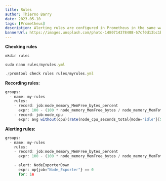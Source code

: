 ```yaml
---
title: Rules
author: Thierno Barry
date: 2023-05-10
tags: [Prometheus]
description: Alerting rules are configured in Prometheus in the same way as recording rules.
bannerUrl: https://images.unsplash.com/photo-1480714378408-67cf0d13bc1b
---
```


**Checking rules**

```jsx
mkdir rules

sudo nano rules/myrules.yml

./promtool check rules rules/myrules.yml

```

**Recording rules:**

```jsx
groups:
  - name: my-rules
    rules:
    - record: job:node_memory_MemFree_bytes_percent
      expr: 100 - (100 * node_memory_MemFree_bytes / node_memory_MemTotal_bytes)
    - record: job:node_cpu
      expr: avg without(cpu)(rate(node_cpu_seconds_total{mode="idle"}[5m]))
```

**Alerting rules:**

```jsx
groups:
  - name: my-rules
    rules:
    - record: job:node_memory_MemFree_bytes_percent
      expr: 100 - (100 * node_memory_MemFree_bytes / node_memory_MemTotal_bytes)

    - alert: NodeExporterDown
      expr: up{job="Node_Exporter"} == 0
      for: 1m
```

